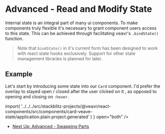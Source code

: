 

# Advanced - Read and Modify State

Internal state is an integral part of many ui components. To make components truly flexible it's necessary to grant component users access to this state. This can be achieved through facilitating veavr's `.bindState()` function.

> Note that `bindState()` in it's current form has been designed to work with react state hooks exclusively. Support for other state management libraries is planned for later.

## Example

Let's start by introducing some state into our `Card` component. I'd prefer the overlay to stayed open / closed after the user clicked on it , as opposed to opening and closing on `:hover`.

<SourceCode code={ComponentSourceCode} />
<Canvas of={Stories.CardStory} />
<LiveCodePlaygroundButton
  module={() =>
    import(
      '../../../src/stackblitz-projects/@veavr/react-components/src/components/card-veave-state/application.plain.project.generated'
    )
  }
  open="both"
/>

- [Next Up: Advanced - Swapping Parts](?path=/docs/react-advanced-component-modification-swapping-parts--docs)
